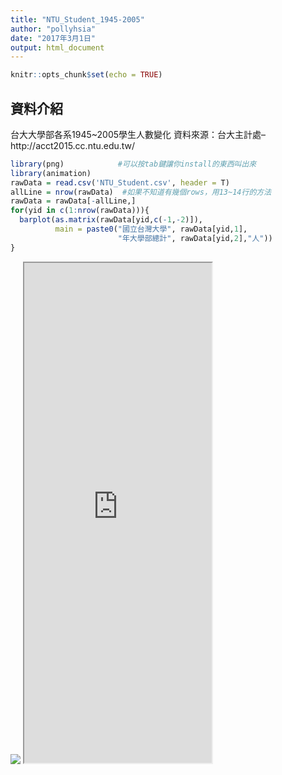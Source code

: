 ```yaml
---
title: "NTU_Student_1945-2005"
author: "pollyhsia"
date: "2017年3月1日"
output: html_document
---
```


```r
knitr::opts_chunk$set(echo = TRUE)
```

## 資料介紹
台大大學部各系1945~2005學生人數變化
資料來源：台大主計處-- http://acct2015.cc.ntu.edu.tw/
```r
library(png)            #可以按tab鍵讓你install的東西叫出來
library(animation)
rawData = read.csv('NTU_Student.csv', header = T)
allLine = nrow(rawData)  #如果不知道有幾個rows，用13~14行的方法
rawData = rawData[-allLine,]
for(yid in c(1:nrow(rawData))){
  barplot(as.matrix(rawData[yid,c(-1,-2)]),
          main = paste0("國立台灣大學", rawData[yid,1],
                        "年大學部總計", rawData[yid,2],"人"))
}
```

<img src='https://pollyhsia.github.io/Pecu_R_Visual/pecu_R_visual_class1/NTU_Student/students.gif'>
<iframe src='https://pollyhsia.github.io/Pecu_R_Visual/pecu_R_visual_class1/NTU_Student/test.html' height=800, weight=600></iframe>
